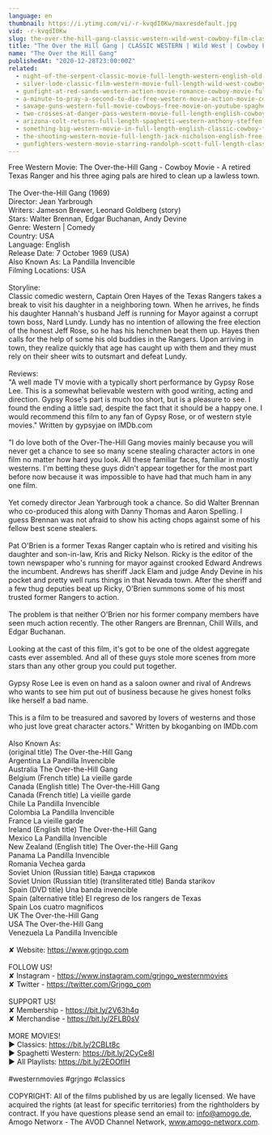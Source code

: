 ```yaml
---
language: en
thumbnail: https://i.ytimg.com/vi/-r-kvqdI0Kw/maxresdefault.jpg
vid: -r-kvqdI0Kw
slug: the-over-the-hill-gang-classic-western-wild-west-cowboy-film-classic-westerns-english
title: "The Over the Hill Gang | CLASSIC WESTERN | Wild West | Cowboy Film | Classic Westerns | English"
name: "The Over the Hill Gang"
publishedAt: "2020-12-28T23:00:00Z"
related:
  - night-of-the-serpent-classic-movie-full-length-western-english-old-cowboy-movie
  - silver-lode-classic-film-western-movie-full-length-wild-west-cowboy-movies-free-film
  - gunfight-at-red-sands-western-action-movie-romance-cowboy-movie-full-length-film
  - a-minute-to-pray-a-second-to-die-free-western-movie-action-movie-cowboys-full-movies
  - savage-guns-western-full-movie-cowboys-free-movie-on-youtube-spaghetti-western
  - two-crosses-at-danger-pass-western-movie-full-length-english-cowboy-film
  - arizona-colt-returns-full-length-spaghetti-western-anthony-steffen-cowboy-film-1970
  - something-big-western-movie-in-full-length-english-classic-cowboy-film-free-full-westerns
  - the-shooting-western-movie-full-length-jack-nicholson-english-free-full-westerns
  - gunfighters-western-movie-starring-randolph-scott-full-length-classic-feature-film-english
---
```


Free Western Movie: The Over-the-Hill Gang - Cowboy Movie - A retired Texas Ranger and his three aging pals are hired to clean up a lawless town.<br />
<br />
The Over-the-Hill Gang (1969)<br />
Director: Jean Yarbrough<br />
Writers: Jameson Brewer, Leonard Goldberg (story)<br />
Stars: Walter Brennan, Edgar Buchanan, Andy Devine<br />
Genre: Western | Comedy<br />
Country: USA<br />
Language: English<br />
Release Date: 7 October 1969 (USA) <br />
Also Known As: La Pandilla Invencible <br />
Filming Locations: USA<br />
<br />
Storyline:<br />
Classic comedic western, Captain Oren Hayes of the Texas Rangers takes a break to visit his daughter in a neighboring town. When he arrives, he finds his daughter Hannah's husband Jeff is running for Mayor against a corrupt town boss, Nard Lundy. Lundy has no intention of allowing the free election of the honest Jeff Rose, so he has his henchmen beat them up. Hayes then calls for the help of some his old buddies in the Rangers. Upon arriving in town, they realize quickly that age has caught up with them and they must rely on their sheer wits to outsmart and defeat Lundy.<br />
<br />
Reviews:<br />
"A well made TV movie with a typically short performance by Gypsy Rose Lee. This is a somewhat believable western with good writing, acting and direction. Gypsy Rose's part is much too short, but is a pleasure to see. I found the ending a little sad, despite the fact that it should be a happy one. I would recommend this film to any fan of Gypsy Rose, or of western style movies." Written by gypsyjae on IMDb.com<br />
<br />
"I do love both of the Over-The-Hill Gang movies mainly because you will never get a chance to see so many scene stealing character actors in one film no matter how hard you look. All these familiar faces, familiar in mostly westerns. I'm betting these guys didn't appear together for the most part before now because it was impossible to have had that much ham in any one film.<br />
<br />
Yet comedy director Jean Yarbrough took a chance. So did Walter Brennan who co-produced this along with Danny Thomas and Aaron Spelling. I guess Brennan was not afraid to show his acting chops against some of his fellow best scene stealers.<br />
<br />
Pat O'Brien is a former Texas Ranger captain who is retired and visiting his daughter and son-in-law, Kris and Ricky Nelson. Ricky is the editor of the town newspaper who's running for mayor against crooked Edward Andrews the incumbent. Andrews has sheriff Jack Elam and judge Andy Devine in his pocket and pretty well runs things in that Nevada town. After the sheriff and a few thug deputies beat up Ricky, O'Brien summons some of his most trusted former Rangers to action.<br />
<br />
The problem is that neither O'Brien nor his former company members have seen much action recently. The other Rangers are Brennan, Chill Wills, and Edgar Buchanan.<br />
<br />
Looking at the cast of this film, it's got to be one of the oldest aggregate casts ever assembled. And all of these guys stole more scenes from more stars than any other group you could put together.<br />
<br />
Gypsy Rose Lee is even on hand as a saloon owner and rival of Andrews who wants to see him put out of business because he gives honest folks like herself a bad name.<br />
<br />
This is a film to be treasured and savored by lovers of westerns and those who just love great character actors." Written by bkoganbing on IMDb.com <br />
<br />
Also Known As: <br />
(original title) The Over-the-Hill Gang<br />
Argentina La Pandilla Invencible<br />
Australia The Over-the-Hill Gang<br />
Belgium (French title) La vieille garde<br />
Canada (English title) The Over-the-Hill Gang<br />
Canada (French title) La vieille garde<br />
Chile La Pandilla Invencible<br />
Colombia La Pandilla Invencible<br />
France La vieille garde<br />
Ireland (English title) The Over-the-Hill Gang<br />
Mexico La Pandilla Invencible<br />
New Zealand (English title) The Over-the-Hill Gang<br />
Panama La Pandilla Invencible<br />
Romania Vechea garda<br />
Soviet Union (Russian title) Банда стариков<br />
Soviet Union (Russian title) (transliterated title) Banda starikov<br />
Spain (DVD title) Una banda invencible<br />
Spain (alternative title) El regreso de los rangers de Texas<br />
Spain Los cuatro magníficos<br />
UK The Over-the-Hill Gang<br />
USA The Over-the-Hill Gang<br />
Venezuela La Pandilla Invencible<br />
<br />
✘ Website: https://www.grjngo.com<br />
<br />
FOLLOW US!<br />
✘ Instagram - https://www.instagram.com/grjngo_westernmovies<br />
✘ Twitter - https://twitter.com/Grjngo_com<br />
<br />
SUPPORT US!<br />
✘ Membership - https://bit.ly/2V63h4q<br />
✘ Merchandise - https://bit.ly/2FLB0sV<br />
<br />
MORE MOVIES! <br />
► Classics: https://bit.ly/2CBLt8c <br />
► Spaghetti Western: https://bit.ly/2CyCe8I <br />
► All Playlists: https://bit.ly/2EOOfIH <br />
<br />
#westernmovies #grjngo #classics<br />
<br />
COPYRIGHT: All of the films published by us are legally licensed. We have acquired the rights (at least for specific territories) from the rightholders by contract. If you have questions please send an email to: info@amogo.de, Amogo Networx - The AVOD Channel Network, www.amogo-networx.com.